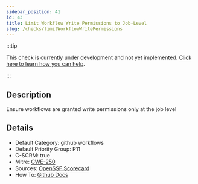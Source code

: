 ```yaml
---
sidebar_position: 41
id: 43
title: Limit Workflow Write Permissions to Job-Level
slug: /checks/limitWorkflowWritePermissions
---
```


<!-- BANNER:START -->
:::tip

This check is currently under development and not yet implemented. [Click here to learn how you can help](/contribute).

:::
<!-- BANNER:END -->

<!-- DESCRIPTION:START -->
## Description
Ensure workflows are granted write permissions only at the job level
<!-- DESCRIPTION:END -->

<!-- DETAILS:START -->
## Details
- Default Category: github workflows
- Default Priority Group: P11
- C-SCRM: true
- Mitre: [CWE-250](https://cwe.mitre.org/data/definitions/250.html)
- Sources: [OpenSSF Scorecard](https://github.com/ossf/scorecard/blob/main/docs/checks.md#token-permissions)
- How To: [Github Docs](https://docs.github.com/en/actions/using-workflows/workflow-syntax-for-github-actions#permissions)

<!-- DETAILS:END -->
